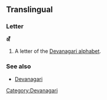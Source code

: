 ==Translingual==

===Letter===
'''अँ'''

# A letter of the [[Devanagari alphabet]].

===See also===
* [[w:Devanagari|Devanagari]]

[[Category:Devanagari]]